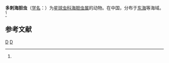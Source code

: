 {{Speciesbox
| taxon = Echinomma polyacantha
| binomial_authority = (Chen, 1987)<ref name='id9054'>{{cite web| url =http://www.bioinfo.cn/db05/BjdwSpecies.php?action=view&id=9054| title =多刺海胆虫| work =《中国动物物种编目数据库》| publisher =中国科学院微生物研究所| author =中国科学院动物研究所| accessdate =2009-04-16| deadurl =yes| archiveurl =https://web.archive.org/web/20160305004508/http://www.bioinfo.cn/db05/BjdwSpecies.php?action=view&id=9054| archivedate =2016-03-05}}</ref>
}}

'''多刺海胆虫'''（[[学名|学名]]：{{lang|la|''Echinomma polyacantha''}}）为[[星球虫科|星球虫科]][[海胆虫属|海胆虫属]]的动物。在中国，分布于[[东海|东海]]等海域。<ref name='id9054'/>

== 参考文献 ==
{{reflist}}

{{放射虫小作品}}

{{Taxonbar}}
[[Category:1987年描述的动物|D]]
[[Category:海胆虫属|D]]